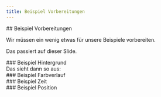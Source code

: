 ```yaml
---
title: Beispiel Vorbereitungen
---
```



<section>
## Beispiel Vorbereitungen

Wir müssen ein wenig etwas für unsere Beispiele vorbereiten.

Das passiert auf dieser Slide.
</section>

<section>
### Beispiel Hintergrund

<WebGlCode file="03-beispiele-hintergrund" />
</section>

<section>
Das sieht dann so aus:

<WebGlCanvas file="03-beispiele-hintergrund" />
</section>

<section>
### Beispiel Farbverlauf

<WebGlCode file="03-beispiele-farbverlauf" />
</section>

<section>
<WebGlCanvas file="03-beispiele-farbverlauf" />
</section>

<section>
### Beispiel Zeit

<WebGlCode file="03-beispiele-zeit" />
</section>

<section>
<WebGlCanvas file="03-beispiele-zeit" />
</section>

<section>
### Beispiel Position

<WebGlCode file="03-beispiele-farbverlauf" />
</section>

<section>
<WebGlCanvas file="03-beispiele-farbverlauf" />
</section>
